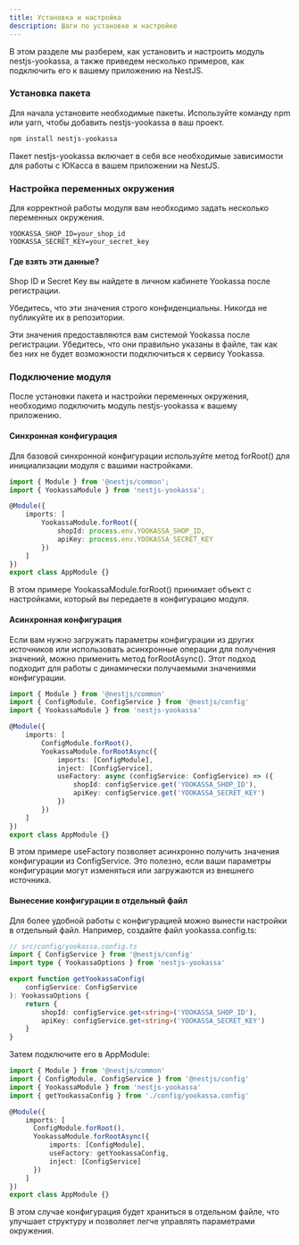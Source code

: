 ```yaml
---
title: Установка и настройка
description: Шаги по установке и настройке
---
```


В этом разделе мы разберем, как установить и настроить модуль nestjs-yookassa, а также приведем несколько примеров, как подключить его к вашему приложению на NestJS.

<Steps>

### Установка пакета

Для начала установите необходимые пакеты. Используйте команду npm или yarn, чтобы добавить nestjs-yookassa в ваш проект.

```bash
npm install nestjs-yookassa
```

Пакет nestjs-yookassa включает в себя все необходимые зависимости для работы с ЮКасса в вашем приложении на NestJS.

### Настройка переменных окружения

Для корректной работы модуля вам необходимо задать несколько переменных окружения.

```env
YOOKASSA_SHOP_ID=your_shop_id
YOOKASSA_SECRET_KEY=your_secret_key
```

#### Где взять эти данные?

Shop ID и Secret Key вы найдете в личном кабинете Yookassa после
регистрации.

Убедитесь, что эти значения строго конфиденциальны. Никогда не
публикуйте их в репозитории.

Эти значения предоставляются вам системой Yookassa после регистрации. Убедитесь, что они правильно указаны в файле, так как без них не будет возможности подключиться к сервису Yookassa.

### Подключение модуля

После установки пакета и настройки переменных окружения, необходимо подключить модуль nestjs-yookassa к вашему приложению.

#### Синхронная конфигурация

Для базовой синхронной конфигурации используйте метод forRoot() для инициализации модуля с вашими настройками.

```typescript
import { Module } from '@nestjs/common';
import { YookassaModule } from 'nestjs-yookassa';

@Module({
    imports: [
        YookassaModule.forRoot({
            shopId: process.env.YOOKASSA_SHOP_ID,
            apiKey: process.env.YOOKASSA_SECRET_KEY
        })
    ]
})
export class AppModule {}
```

В этом примере YookassaModule.forRoot() принимает объект с настройками, который вы передаете в конфигурацию модуля.

#### Асинхронная конфигурация

Если вам нужно загружать параметры конфигурации из других источников или использовать асинхронные операции для получения значений, можно применить метод forRootAsync(). Этот подход подходит для работы с динамически получаемыми значениями конфигурации.

```typescript
import { Module } from '@nestjs/common'
import { ConfigModule, ConfigService } from '@nestjs/config'
import { YookassaModule } from 'nestjs-yookassa'

@Module({
    imports: [
        ConfigModule.forRoot(),
        YookassaModule.forRootAsync({
            imports: [ConfigModule],
            inject: [ConfigService],
            useFactory: async (configService: ConfigService) => ({
                shopId: configService.get('YOOKASSA_SHOP_ID'),
                apiKey: configService.get('YOOKASSA_SECRET_KEY')
            })
        })
    ]
})
export class AppModule {}
```

В этом примере useFactory позволяет асинхронно получить значения конфигурации из ConfigService. Это полезно, если ваши параметры конфигурации могут изменяться или загружаются из внешнего источника.

#### Вынесение конфигурации в отдельный файл

Для более удобной работы с конфигурацией можно вынести настройки в отдельный файл. Например, создайте файл yookassa.config.ts:

```typescript
// src/config/yookassa.config.ts
import { ConfigService } from '@nestjs/config'
import type { YookassaOptions } from 'nestjs-yookassa'

export function getYookassaConfig(
	configService: ConfigService
): YookassaOptions {
	return {
		shopId: configService.get<string>('YOOKASSA_SHOP_ID'),
		apiKey: configService.get<string>('YOOKASSA_SECRET_KEY')
	}
}
```

Затем подключите его в AppModule:

```typescript
import { Module } from '@nestjs/common'
import { ConfigModule, ConfigService } from '@nestjs/config'
import { YookassaModule } from 'nestjs-yookassa'
import { getYookassaConfig } from './config/yookassa.config'

@Module({
    imports: [
      ConfigModule.forRoot(),
      YookassaModule.forRootAsync({
          imports: [ConfigModule],
          useFactory: getYookassaConfig,
          inject: [ConfigService]
      })
    ]
})
export class AppModule {}
```

В этом случае конфигурация будет храниться в отдельном файле, что улучшает структуру и позволяет легче управлять параметрами окружения.

</Steps>
